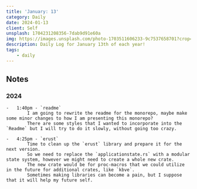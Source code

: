 ```yaml
---
title: 'January: 13'
category: Daily
date: 2024-01-13
client: Self
unsplash: 1704231208356-7dab9d91e60a
img: https://images.unsplash.com/photo-1703511606233-9c7537658701?crop=entropy&cs=srgb&fm=jpg&ixid=MnwzNjM5Nzd8MHwxfHJhbmRvbXx8fHx8fHx8fDE2ODE3NDg2ODY&ixlib=rb-4.0.3&q=85
description: Daily Log for January 13th of each year!
tags:
    - daily
---
```


## Notes

### 2024

    -   1:40pm - `readme`
            I am going to rewrite the readme for the monorepo, maybe make some minor changes to how I am presenting this monorepo?
            There are some styles that I wanted to incorporate into the `Readme` but I will try to do it slowly, without going too crazy.

    -   4:25pm - `erust`
            Time to clean up the `erust` library and prepare it for the next version.
            So we need to replace the `applicationstate.rs` with a modular state system, however we might need to create a whole new crate.
            The new crate would be for proc-macros that we could utilize in the future for additional crates, like `kbve`. 
            Sometimes making libraries can become a pain, but I suppose that it will help my future self.